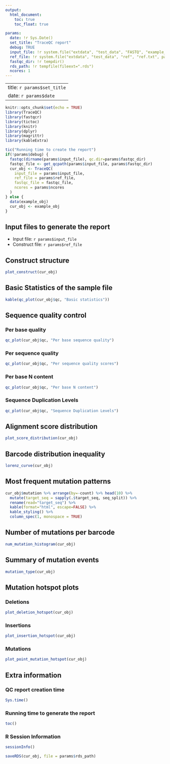 ```yaml
---
output: 
  html_document:
    toc: true
    toc_float: true

params:
  date: !r Sys.Date()
  set_title: "TraceQC report"
  debug: TRUE
  input_file: !r system.file("extdata", "test_data", "FASTQ", "example_small.fastq.gz", package="TraceQC")
  ref_file: !r system.file("extdata", "test_data", "ref", "ref.txt", package="TraceQC")
  fastqc_dir: !r tempdir()
  rds_path: !r tempfile(fileext=".rds")
  ncores: 1
---
```


---
title: `r params$set_title`
date: `r params$date`
---

```r
knitr::opts_chunk$set(echo = TRUE)
library(TraceQC)
library(fastqcr)
library(tictoc)
library(knitr)
library(dplyr)
library(magrittr)
library(kableExtra)
```


```r
tic("Running time to create the report")
if(!params$debug) {
  fastqc(dirname(params$input_file), qc.dir=params$fastqc_dir)
  fastqc_file <- get_qcpath(params$input_file, params$fastqc_dir)
  cur_obj <- TraceQC(
    input_file = params$input_file,
    ref_file = params$ref_file,
    fastqc_file = fastqc_file,
    ncores = params$ncores
  )
} else {
  data(example_obj)
  cur_obj <- example_obj
}
```

## Input files to generate the report

* Input file: `r params$input_file`
* Construct file: `r params$ref_file`

## Construct structure

```r
plot_construct(cur_obj)
```

## Basic Statistics of the sample file

```r
kable(qc_plot(cur_obj$qc, "Basic statistics"))
```


## Sequence quality control {.tabset}

### Per base quality
```r
qc_plot(cur_obj$qc, "Per base sequence quality")
```

### Per sequence quality
```r
qc_plot(cur_obj$qc, "Per sequence quality scores")
```

### Per base N content
```r
qc_plot(cur_obj$qc, "Per base N content")
```

### Sequence Duplication Levels

```r
qc_plot(cur_obj$qc, "Sequence Duplication Levels")
```

## Alignment score distribution

```r
plot_score_distribution(cur_obj)
```

## Barcode distribution inequality

```r
lorenz_curve(cur_obj)
```

## Most frequent mutation patterns

```r
cur_obj$mutation %>% arrange(by=-count) %>% head(10) %>% 
  mutate(target_seq = sapply(.$target_seq, seq_split)) %>% 
  rename(read="target_seq") %>% 
  kable(format="html", escape=FALSE) %>% 
  kable_styling() %>% 
  column_spec(1, monospace = TRUE)
```

## Number of mutations per barcode

```r
num_mutation_histogram(cur_obj)
```

## Summary of mutation events

```r
mutation_type(cur_obj)
```

## Mutation hotspot plots {.tabset}

### Deletions
```r
plot_deletion_hotspot(cur_obj)
```

### Insertions
```r
plot_insertion_hotspot(cur_obj)
```

### Mutations
```r
plot_point_mutation_hotspot(cur_obj)
```

## Extra information

### QC report creation time

```r
Sys.time()
```

### Running time to generate the report

```r
toc()
```


### R Session Information

```r
sessionInfo()
```

```r
saveRDS(cur_obj, file = params$rds_path)
```


